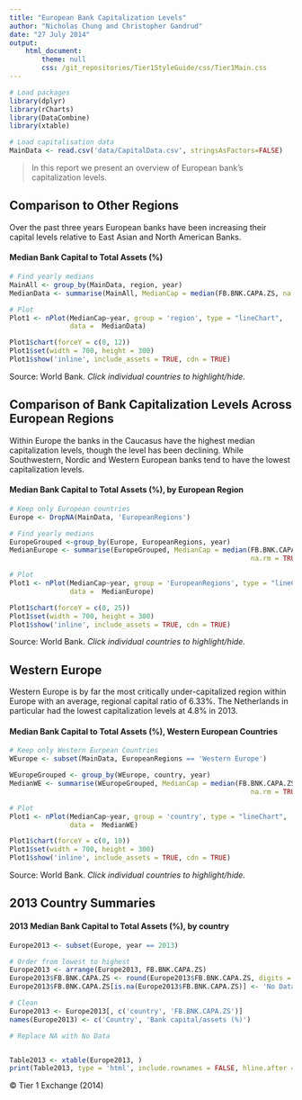 ```yaml
---
title: "European Bank Capitalization Levels"
author: "Nicholas Chung and Christopher Gandrud"
date: "27 July 2014"
output: 
    html_document:
        theme: null
        css: /git_repositories/Tier1StyleGuide/css/Tier1Main.css
---
```


```r
# Load packages
library(dplyr)
library(rCharts)
library(DataCombine)
library(xtable)

# Load capitalisation data
MainData <- read.csv('data/CapitalData.csv', stringsAsFactors=FALSE)
```

> In this report we present an overview of European bank's capitalization levels.

## Comparison to Other Regions

Over the past three years European banks have been increasing their capital levels relative to East Asian and North American Banks.

#### Median Bank Capital to Total Assets (%)

```r
# Find yearly medians
MainAll <- group_by(MainData, region, year)
MedianData <- summarise(MainAll, MedianCap = median(FB.BNK.CAPA.ZS, na.rm = TRUE))                                             

# Plot
Plot1 <- nPlot(MedianCap~year, group = 'region', type = "lineChart", 
               data =  MedianData)

Plot1$chart(forceY = c(0, 12))
Plot1$set(width = 700, height = 300)
Plot1$show('inline', include_assets = TRUE, cdn = TRUE)
````

Source: World Bank. *Click individual countries to highlight/hide.*

## Comparison of Bank Capitalization Levels Across European Regions

Within Europe the banks in the Caucasus have the highest median capitalization levels, though the level has been declining. While Southwestern, Nordic and Western European banks tend to have the lowest capitalization levels. 

#### Median Bank Capital to Total Assets (%), by European Region

```r
# Keep only European countries
Europe <- DropNA(MainData, 'EuropeanRegions')

# Find yearly medians
EuropeGrouped <-group_by(Europe, EuropeanRegions, year)
MedianEurope <- summarise(EuropeGrouped, MedianCap = median(FB.BNK.CAPA.ZS, 
                                                            na.rm = TRUE))                                             

# Plot
Plot1 <- nPlot(MedianCap~year, group = 'EuropeanRegions', type = "lineChart", 
               data =  MedianEurope)

Plot1$chart(forceY = c(0, 25))
Plot1$set(width = 700, height = 300)
Plot1$show('inline', include_assets = TRUE, cdn = TRUE)
```

Source: World Bank. *Click individual countries to highlight/hide.*

## Western Europe

Western Europe is by far the most critically under-capitalized region within Europe with an average, regional capital ratio of 6.33%. The Netherlands in particular had the lowest capitalization levels at 4.8% in 2013.

#### Median Bank Capital to Total Assets (%), Western European Countries

```r
# Keep only Western Eurpean Countries
WEurope <- subset(MainData, EuropeanRegions == 'Western Europe')

WEuropeGrouped <- group_by(WEurope, country, year)
MedianWE <- summarise(WEuropeGrouped, MedianCap = median(FB.BNK.CAPA.ZS, 
                                                            na.rm = TRUE))  

# Plot
Plot1 <- nPlot(MedianCap~year, group = 'country', type = "lineChart", 
               data =  MedianWE)

Plot1$chart(forceY = c(0, 10))
Plot1$set(width = 700, height = 300)
Plot1$show('inline', include_assets = TRUE, cdn = TRUE)
```

Source: World Bank. *Click individual countries to highlight/hide.*

## 2013 Country Summaries

#### 2013 Median Bank Capital to Total Assets (%), by country

```r
Europe2013 <- subset(Europe, year == 2013)

# Order from lowest to highest
Europe2013 <- arrange(Europe2013, FB.BNK.CAPA.ZS)
Europe2013$FB.BNK.CAPA.ZS <- round(Europe2013$FB.BNK.CAPA.ZS, digits = 2)
Europe2013$FB.BNK.CAPA.ZS[is.na(Europe2013$FB.BNK.CAPA.ZS)] <- 'No Data'

# Clean
Europe2013 <- Europe2013[, c('country', 'FB.BNK.CAPA.ZS')]
names(Europe2013) <- c('Country', 'Bank capital/assets (%)')

# Replace NA with No Data


Table2013 <- xtable(Europe2013, )
print(Table2013, type = 'html', include.rownames = FALSE, hline.after = NULL)
```

<footer>
&copy; Tier 1 Exchange (2014)
</footer>